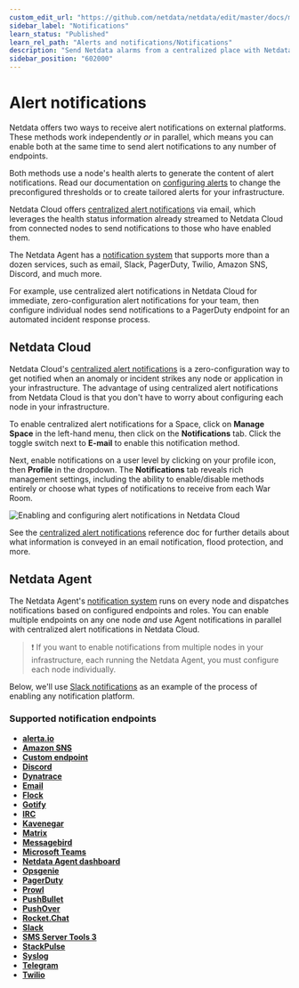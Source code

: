 ```yaml
---
custom_edit_url: "https://github.com/netdata/netdata/edit/master/docs/monitor/enable-notifications.md"
sidebar_label: "Notifications"
learn_status: "Published"
learn_rel_path: "Alerts and notifications/Notifications"
description: "Send Netdata alarms from a centralized place with Netdata Cloud, or configure nodes individually, to enable incident response and faster resolution."
sidebar_position: "602000"
---
```



# Alert notifications

Netdata offers two ways to receive alert notifications on external platforms. These methods work independently _or_ in
parallel, which means you can enable both at the same time to send alert notifications to any number of endpoints.

Both methods use a node's health alerts to generate the content of alert notifications. Read our documentation on [configuring alerts](/docs/alerts-and-notifications/health-configuration-reference) to change the preconfigured thresholds or to create tailored alerts for your
infrastructure.

Netdata Cloud offers [centralized alert notifications](#netdata-cloud) via email, which leverages the health status
information already streamed to Netdata Cloud from connected nodes to send notifications to those who have enabled them.

The Netdata Agent has a [notification system](#netdata-agent) that supports more than a dozen services, such as email,
Slack, PagerDuty, Twilio, Amazon SNS, Discord, and much more.

For example, use centralized alert notifications in Netdata Cloud for immediate, zero-configuration alert notifications
for your team, then configure individual nodes send notifications to a PagerDuty endpoint for an automated incident
response process.

## Netdata Cloud

Netdata Cloud's [centralized alert
notifications](/docs/alerts-and-notifications/notifications/netdata-cloud-notifications) is a zero-configuration way to
get notified when an anomaly or incident strikes any node or application in your infrastructure. The advantage of using
centralized alert notifications from Netdata Cloud is that you don't have to worry about configuring each node in your
infrastructure.

To enable centralized alert notifications for a Space, click on **Manage Space** in the left-hand menu, then click on
the **Notifications** tab. Click the toggle switch next to **E-mail** to enable this notification method.

Next, enable notifications on a user level by clicking on your profile icon, then **Profile** in the dropdown. The
**Notifications** tab reveals rich management settings, including the ability to enable/disable methods entirely or
choose what types of notifications to receive from each War Room.

![Enabling and configuring alert notifications in Netdata
Cloud](https://user-images.githubusercontent.com/1153921/101936280-93c50900-3b9d-11eb-9ba0-d6927fa872b7.gif)

See the [centralized alert notifications](/docs/alerts-and-notifications/notifications/netdata-cloud-notifications)
reference doc for further details about what information is conveyed in an email notification, flood protection, and
more.

## Netdata Agent

The Netdata Agent's [notification system](/docs/alerts-and-notifications/notifications/netdata-agent-notifications) runs on every node and dispatches
notifications based on configured endpoints and roles. You can enable multiple endpoints on any one node _and_ use Agent
notifications in parallel with centralized alert notifications in Netdata Cloud.

> ❗ If you want to enable notifications from multiple nodes in your infrastructure, each running the Netdata Agent, you
> must configure each node individually.

Below, we'll use [Slack notifications](#enable-slack-notifications) as an example of the process of enabling any
notification platform.

### Supported notification endpoints

-   [**alerta.io**](/docs/alerts-and-notifications/notifications/netdata-agent-notifications/alerta)
-   [**Amazon SNS**](/docs/alerts-and-notifications/notifications/netdata-agent-notifications/amazon-sns)
-   [**Custom endpoint**](/docs/alerts-and-notifications/notifications/netdata-agent-notifications/custom-endpoint)
-   [**Discord**](/docs/alerts-and-notifications/notifications/netdata-agent-notifications/discord)
-   [**Dynatrace**](/docs/alerts-and-notifications/notifications/netdata-agent-notifications/dynatrace-events)
-   [**Email**](/docs/alerts-and-notifications/notifications/netdata-agent-notifications/email)
-   [**Flock**](/docs/alerts-and-notifications/notifications/netdata-agent-notifications/flock)
-   [**Gotify**](/docs/alerts-and-notifications/notifications/netdata-agent-notifications/gotify)
-   [**IRC**](/docs/alerts-and-notifications/notifications/netdata-agent-notifications/irc)
-   [**Kavenegar**](/docs/alerts-and-notifications/notifications/netdata-agent-notifications/kavenegar)
-   [**Matrix**](/docs/alerts-and-notifications/notifications/netdata-agent-notifications/matrix)
-   [**Messagebird**](/docs/alerts-and-notifications/notifications/netdata-agent-notifications/messagebird)
-   [**Microsoft Teams**](/docs/alerts-and-notifications/notifications/netdata-agent-notifications/microsoft-teams)
-   [**Netdata Agent dashboard**](/docs/alerts-and-notifications/notifications/netdata-agent-notifications/browser-pop-ups)
-   [**Opsgenie**](/docs/alerts-and-notifications/notifications/netdata-agent-notifications/opsgenie)
-   [**PagerDuty**](/docs/alerts-and-notifications/notifications/netdata-agent-notifications/pagerduty)
-   [**Prowl**](/docs/alerts-and-notifications/notifications/netdata-agent-notifications/prowl)
-   [**PushBullet**](/docs/alerts-and-notifications/notifications/netdata-agent-notifications/pushbullet)
-   [**PushOver**](/docs/alerts-and-notifications/notifications/netdata-agent-notifications/pushover)
-   [**Rocket.Chat**](/docs/alerts-and-notifications/notifications/netdata-agent-notifications/rocket-chat)
-   [**Slack**](/docs/alerts-and-notifications/notifications/netdata-agent-notifications/slack)
-   [**SMS Server Tools 3**](/docs/alerts-and-notifications/notifications/netdata-agent-notifications/sms-server)
-   [**StackPulse**](/docs/alerts-and-notifications/notifications/netdata-agent-notifications/stackpulse)
-   [**Syslog**](/docs/alerts-and-notifications/notifications/netdata-agent-notifications/syslog)
-   [**Telegram**](/docs/alerts-and-notifications/notifications/netdata-agent-notifications/telegram)
-   [**Twilio**](/docs/alerts-and-notifications/notifications/netdata-agent-notifications/twilio)


